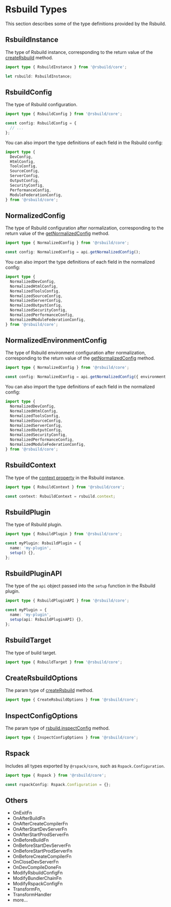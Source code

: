 # Rsbuild Types

This section describes some of the type definitions provided by the Rsbuild.

## RsbuildInstance

The type of Rsbuild instance, corresponding to the return value of the [createRsbuild](/api/javascript-api/core#creatersbuild) method.

```ts
import type { RsbuildInstance } from '@rsbuild/core';

let rsbuild: RsbuildInstance;
```

## RsbuildConfig

The type of Rsbuild configuration.

```ts
import type { RsbuildConfig } from '@rsbuild/core';

const config: RsbuildConfig = {
  // ...
};
```

You can also import the type definitions of each field in the Rsbuild config:

```ts
import type {
  DevConfig,
  HtmlConfig,
  ToolsConfig,
  SourceConfig,
  ServerConfig,
  OutputConfig,
  SecurityConfig,
  PerformanceConfig,
  ModuleFederationConfig,
} from '@rsbuild/core';
```

## NormalizedConfig

The type of Rsbuild configuration after normalization, corresponding to the return value of the [getNormalizedConfig](/plugins/dev/core#apigetnormalizedconfig) method.

```ts
import type { NormalizedConfig } from '@rsbuild/core';

const config: NormalizedConfig = api.getNormalizedConfig();
```

You can also import the type definitions of each field in the normalized config:

```ts
import type {
  NormalizedDevConfig,
  NormalizedHtmlConfig,
  NormalizedToolsConfig,
  NormalizedSourceConfig,
  NormalizedServerConfig,
  NormalizedOutputConfig,
  NormalizedSecurityConfig,
  NormalizedPerformanceConfig,
  NormalizedModuleFederationConfig,
} from '@rsbuild/core';
```

## NormalizedEnvironmentConfig

The type of Rsbuild environment configuration after normalization, corresponding to the return value of the [getNormalizedConfig](/plugins/dev/core#apigetnormalizedconfig) method.

```ts
import type { NormalizedConfig } from '@rsbuild/core';

const config: NormalizedConfig = api.getNormalizedConfig({ environment });
```

You can also import the type definitions of each field in the normalized config:

```ts
import type {
  NormalizedDevConfig,
  NormalizedHtmlConfig,
  NormalizedToolsConfig,
  NormalizedSourceConfig,
  NormalizedServerConfig,
  NormalizedOutputConfig,
  NormalizedSecurityConfig,
  NormalizedPerformanceConfig,
  NormalizedModuleFederationConfig,
} from '@rsbuild/core';
```

## RsbuildContext

The type of the [context property](/api/javascript-api/instance#rsbuildcontext) in the Rsbuild instance.

```ts
import type { RsbuildContext } from '@rsbuild/core';

const context: RsbuildContext = rsbuild.context;
```

## RsbuildPlugin

The type of Rsbuild plugin.

```ts
import type { RsbuildPlugin } from '@rsbuild/core';

const myPlugin: RsbuildPlugin = {
  name: 'my-plugin',
  setup() {},
};
```

## RsbuildPluginAPI

The type of the `api` object passed into the `setup` function in the Rsbuild plugin.

```ts
import type { RsbuildPluginAPI } from '@rsbuild/core';

const myPlugin = {
  name: 'my-plugin',
  setup(api: RsbuildPluginAPI) {},
};
```

## RsbuildTarget

The type of build target.

```ts
import type { RsbuildTarget } from '@rsbuild/core';
```

## CreateRsbuildOptions

The param type of [createRsbuild](/api/javascript-api/core#creatersbuild) method.

```ts
import type { CreateRsbuildOptions } from '@rsbuild/core';
```

## InspectConfigOptions

The param type of [rsbuild.inspectConfig](/api/javascript-api/instance#rsbuildinspectconfig) method.

```ts
import type { InspectConfigOptions } from '@rsbuild/core';
```

## Rspack

Includes all types exported by `@rspack/core`, such as `Rspack.Configuration`.

```ts
import type { Rspack } from '@rsbuild/core';

const rspackConfig: Rspack.Configuration = {};
```

## Others

- OnExitFn
- OnAfterBuildFn
- OnAfterCreateCompilerFn
- OnAfterStartDevServerFn
- OnAfterStartProdServerFn
- OnBeforeBuildFn
- OnBeforeStartDevServerFn
- OnBeforeStartProdServerFn
- OnBeforeCreateCompilerFn
- OnCloseDevServerFn
- OnDevCompileDoneFn
- ModifyRsbuildConfigFn
- ModifyBundlerChainFn
- ModifyRspackConfigFn
- TransformFn,
- TransformHandler
- more...
